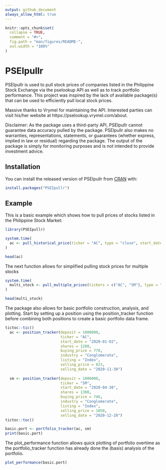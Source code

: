 ```yaml
---
output: github_document
always_allow_html: true
---
```


<!-- README.md is generated from README.Rmd. Please edit that file -->

```r
knitr::opts_chunk$set(
  collapse = TRUE,
  comment = "#>",
  fig.path = "man/figures/README-",
  out.width = "100%"
)
```

# PSEIpullr

<!-- badges: start -->
<!-- badges: end -->

PSEIpullr is used to pull stock prices of companies listed in the Philippine Stock Exchange via the pselookup API as well as to track portfolio performance. This project was inspired by the lack of available package(s) that can be used to efficiently pull local stock prices. 

Massive thanks to Vrymel for maintaining the API. Interested parties can visit his/her website at https://pselookup.vrymel.com/about. 

Disclaimer: As the package uses a third-party API, PSEIpullr cannot guarantee data accuracy pulled by the package. PSEIpullr also makes no warranties, representations, statements, or guarantees (whether express, implied in law or residual) regarding the package. The output of the package is simply for monitoring purposes and is not intended to provide investment advice. 

## Installation

You can install the released version of PSEIpullr from [CRAN](https://CRAN.R-project.org) with:

``` r
install.packages("PSEIpullr")
```

## Example

This is a basic example which shows how to pull prices of stocks listed in the Philippine Stock Market:

```r
library(PSEIpullr)

system.time(
  ac <- pull_historical_price(ticker = "AC", type = "close", start_date = "2020-01-01", end_date = "2020-02-01")
)

head(ac)
```


The next function allows for simplified pulling stock prices for multiple stocks
```r
system.time(
  multi_stock <- pull_multiple_prices(tickers = c("AC", "SM"), type = "close", start_date = "2020-01-01", end_date = "2020-12-28")
)

head(multi_stock)
```

The package also allows for basic portfolio construction, analysis, and plotting. Start by setting up a position using the position_tracker function before combining both positions to create a basic portfolio data frame. 
```r
tictoc::tic()
  ac <- position_tracker(deposit = 1000000, 
                         ticker = "AC",   
                         start_date = "2020-01-02", 
                         shares = 1200, 
                         buying_price = 770, 
                         industry = "Conglomerate", 
                         listing = "Index", 
                         selling_price = 823, 
                         selling_date = "2020-11-30")
  
  sm <- position_tracker(deposit = 1000000, 
                         ticker = "SM", 
                         start_date = "2020-04-30", 
                         shares = 1300, 
                         buying_price = 746,    
                         industry = "Conglomerate", 
                         listing = "Index", 
                         selling_price = 1050, 
                         selling_date = "2020-12-28")
tictoc::toc()

basic.port <- portfolio_tracker(ac, sm)
print(basic.port)
```

The plot_performance function allows quick plotting of portfolio overtime as the portfolio_tracker function has already done the (basis) analysis of the portfolio. 
```r
plot_performance(basic.port)
```

